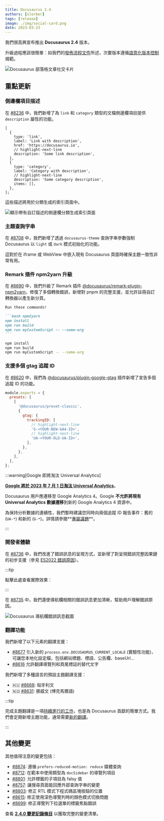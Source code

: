```yaml
---
title: Docusaurus 2.4
authors: [slorber]
tags: [release]
image: ./img/social-card.png
date: 2023-03-23
---
```


我們很高興宣布推出 **Docusaurus 2.4** 版本。

升級過程應該很簡單：如我們的[發佈流程文件](/community/release-process)所述，次要版本遵循[語意化版本控制](https://semver.org/)規範。

![Docusaurus 部落格文章社交卡片](./img/social-card.png)

<!--truncate-->


## 重點更新

### 側邊欄項目描述

在 [#8236](https://github.com/facebook/docusaurus/pull/8236) 中，我們新增了為 `link` 和 `category` 類型的文檔側邊欄項目提供 `description` 屬性的功能。

```tsx title="sidebars.js"
[
  {
    type: 'link',
    label: 'Link with description',
    href: 'https://docusaurus.io',
    // highlight-next-line
    description: 'Some link description',
  },
  {
    type: 'category',
    label: 'Category with description',
    // highlight-next-line
    description: 'Some category description',
    items: [],
  },
];
```

這些描述將用於分類生成的索引頁面中。

![顯示帶有自訂描述的側邊欄分類生成索引頁面](./img/sidebar-item-description.jpg)

### 主題查詢字串

在 [#8708](https://github.com/facebook/docusaurus/pull/8708) 中，我們新增了透過 `docusaurus-theme` 查詢字串參數強制 Docusaurus 以 `light` 或 `dark` 模式初始化的功能。

這對於在 iframe 或 WebView 中嵌入現有 Docusaurus 頁面時確保主題一致性非常有用。

<IframeWindow url="/docs/?docusaurus-theme=light" />

<IframeWindow url="/docs/?docusaurus-theme=dark" />

### Remark 插件 npm2yarn 升級

在 [#8690](https://github.com/facebook/docusaurus/pull/8690) 中，我們升級了 Remark 插件 [@docusaurus/remark-plugin-npm2yarn](https://github.com/facebook/docusaurus/tree/main/packages/docusaurus-remark-plugin-npm2yarn)，修復了多個轉換錯誤，新增對 pnpm 的完整支援，並允許註冊自訂轉換器以產生新分頁。

````markdown
Run these commands!

```bash npm2yarn
npm install
npm run build
npm run myCustomScript -- --some-arg
```
````

<BrowserWindow>

```bash npm2yarn
npm install
npm run build
npm run myCustomScript -- --some-arg
```

</BrowserWindow>

### 支援多個 gtag 追蹤 ID

在 [#8620](https://github.com/facebook/docusaurus/pull/8620) 中，我們為 [@docusaurus/plugin-google-gtag](/docs/api/plugins/@docusaurus/plugin-google-gtag) 插件新增了宣告多個追蹤 ID 的功能。

```js title="docusaurus.config.js"
module.exports = {
  presets: [
    [
      '@docusaurus/preset-classic',
      {
        gtag: {
          trackingID: [
            // highlight-next-line
            'G-<YOUR-NEW-GA4-ID>',
            // highlight-next-line
            'UA-<YOUR-OLD-UA-ID>',
          ],
        },
      },
    ],
  ],
};
```

:::warning[Google 即將淘汰 Universal Analytics]

**[Google 將於 2023 年 7 月 1 日淘汰 Universal Analytics](https://blog.google/products/marketingplatform/analytics/prepare-for-future-with-google-analytics-4/)**。

Docusaurus 用戶應遷移至 Google Analytics 4。Google **不允許將現有 Universal Analytics 數據遷移**到新的 Google Analytics 4 資源中。

為保持分析數據的連續性，我們暫時建議您同時向兩個追蹤 ID 報告事件：舊的 (`UA-*`) 和新的 (`G-*`)。詳情請參閱**[專屬議題](https://github.com/facebook/docusaurus/issues/7221)**。

:::

### 開發者體驗

在 [#8736](https://github.com/facebook/docusaurus/pull/8736) 中，我們改進了錯誤訊息的呈現方式，並新增了對呈現錯誤完整因果鏈的初步支援（參見 [ES2022 錯誤原因](https://h3manth.com/ES2022/#error-cause)）。

:::tip

點擊此處查看實際效果：<ErrorBoundaryTestButton cause="可能是未定義不是函數 😄"/>

:::

在 [#8735](https://github.com/facebook/docusaurus/pull/8735) 中，我們還使導航欄相關的錯誤訊息更加清晰，幫助用戶理解錯誤原因。

![Docusaurus 導航欄錯誤訊息截圖](./img/navbar-error.jpg)

### 翻譯功能

我們新增了以下元素的翻譯支援：

- [#8677](https://github.com/facebook/docusaurus/pull/8677) 引入新的 `process.env.DOCUSAURUS_CURRENT_LOCALE` (實驗性功能)，可讓您本地化設定檔，包括網站標題、標語、公告欄、baseUrl...
- [#8616](https://github.com/facebook/docusaurus/pull/8616) 允許翻譯導覽列和頁尾標誌的替代文字

我們新增了多種語言的預設主題翻譯支援：

- 🇭🇺 [#8668](https://github.com/facebook/docusaurus/pull/8668): 匈牙利文
- 🇳🇴 [#8631](https://github.com/facebook/docusaurus/pull/8631): 挪威文 (博克馬爾語)

:::tip

完成主題翻譯是一項[持續進行的工作](https://github.com/facebook/docusaurus/issues/3526)，也是為 Docusaurus 貢獻的簡單方式。我們會定期新增主題功能，通常需要[新的翻譯](https://github.com/facebook/docusaurus/issues/3526)。

:::

## 其他變更

其他值得注意的變更包括：

- [#8674](https://github.com/facebook/docusaurus/pull/8674): 遵循 `prefers-reduced-motion: reduce` 媒體查詢
- [#8712](https://github.com/facebook/docusaurus/pull/8712): 在範本中使用類型為 `docSidebar` 的導覽列項目
- [#8801](https://github.com/facebook/docusaurus/pull/8801): 允許標籤的子項目為 falsy 值
- [#8757](https://github.com/facebook/docusaurus/pull/8757): 讓搜尋頁面能回應外部查詢字串的變更
- [#8803](https://github.com/facebook/docusaurus/pull/8803): 修正 RTL 模式下程式碼區塊按鈕的位置
- [#8615](https://github.com/facebook/docusaurus/pull/8615): 修正使用深色導覽列時的顏色模式切換問題
- [#8699](https://github.com/facebook/docusaurus/pull/8699): 修正導覽列下拉選單的標籤焦點錯誤

查看 **[2.4.0 變更記錄條目](/changelog/2.4.0)** 以獲取完整的變更清單。